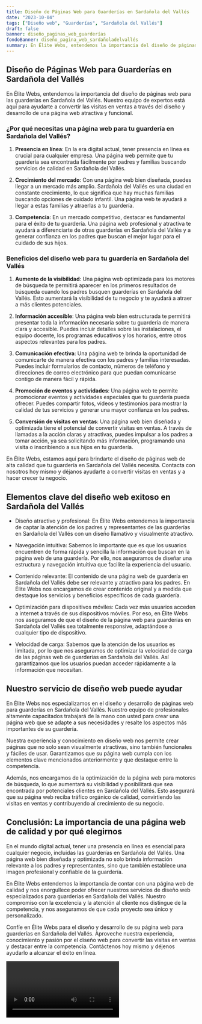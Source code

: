 ```yaml
---
title: Diseño de Páginas Web para Guarderías en Sardañola del Vallés
date: "2023-10-04"
tags: ["Diseño web", "Guarderías", "Sardañola del Vallés"]
draft: false
banner: diseño_paginas_web_guarderías
fondoBanner: diseño_pagina_web_sardañoladelvallés
summary: En Élite Webs, entendemos la importancia del diseño de páginas web para las guarderías en Sardañola del Vallés. Nuestro equipo de expertos está aquí para ayudarte a convertir las visitas en ventas a través del diseño y desarrollo de una página web atractiva y funcional.
---
```



## Diseño de Páginas Web para Guarderías en Sardañola del Vallés

En Élite Webs, entendemos la importancia del diseño de páginas web para las guarderías en Sardañola del Vallés. Nuestro equipo de expertos está aquí para ayudarte a convertir las visitas en ventas a través del diseño y desarrollo de una página web atractiva y funcional.

### ¿Por qué necesitas una página web para tu guardería en Sardañola del Vallés?

1. **Presencia en línea**: En la era digital actual, tener presencia en línea es crucial para cualquier empresa. Una página web permite que tu guardería sea encontrada fácilmente por padres y familias buscando servicios de calidad en Sardañola del Vallés.

2. **Crecimiento del mercado**: Con una página web bien diseñada, puedes llegar a un mercado más amplio. Sardañola del Vallés es una ciudad en constante crecimiento, lo que significa que hay muchas familias buscando opciones de cuidado infantil. Una página web te ayudará a llegar a estas familias y atraerlas a tu guardería.

3. **Competencia**: En un mercado competitivo, destacar es fundamental para el éxito de tu guardería. Una página web profesional y atractiva te ayudará a diferenciarte de otras guarderías en Sardañola del Vallés y a generar confianza en los padres que buscan el mejor lugar para el cuidado de sus hijos.

### Beneficios del diseño web para tu guardería en Sardañola del Vallés

1. **Aumento de la visibilidad**: Una página web optimizada para los motores de búsqueda te permitirá aparecer en los primeros resultados de búsqueda cuando los padres busquen guarderías en Sardañola del Vallés. Esto aumentará la visibilidad de tu negocio y te ayudará a atraer a más clientes potenciales.

2. **Información accesible**: Una página web bien estructurada te permitirá presentar toda la información necesaria sobre tu guardería de manera clara y accesible. Puedes incluir detalles sobre las instalaciones, el equipo docente, los programas educativos y los horarios, entre otros aspectos relevantes para los padres.

3. **Comunicación efectiva**: Una página web te brinda la oportunidad de comunicarte de manera efectiva con los padres y familias interesadas. Puedes incluir formularios de contacto, números de teléfono y direcciones de correo electrónico para que puedan comunicarse contigo de manera fácil y rápida.

4. **Promoción de eventos y actividades**: Una página web te permite promocionar eventos y actividades especiales que tu guardería pueda ofrecer. Puedes compartir fotos, videos y testimonios para mostrar la calidad de tus servicios y generar una mayor confianza en los padres.

5. **Conversión de visitas en ventas**: Una página web bien diseñada y optimizada tiene el potencial de convertir visitas en ventas. A través de llamadas a la acción claras y atractivas, puedes impulsar a los padres a tomar acción, ya sea solicitando más información, programando una visita o inscribiendo a sus hijos en tu guardería.

En Élite Webs, estamos aquí para brindarte el diseño de páginas web de alta calidad que tu guardería en Sardañola del Vallés necesita. Contacta con nosotros hoy mismo y déjanos ayudarte a convertir visitas en ventas y a hacer crecer tu negocio.

<GifSeo />

<Cta />

## Elementos clave del diseño web exitoso en Sardañola del Vallés

- Diseño atractivo y profesional: En Élite Webs entendemos la importancia de captar la atención de los padres y representantes de las guarderías en Sardañola del Vallés con un diseño llamativo y visualmente atractivo.

- Navegación intuitiva: Sabemos lo importante que es que los usuarios encuentren de forma rápida y sencilla la información que buscan en la página web de una guardería. Por ello, nos aseguramos de diseñar una estructura y navegación intuitiva que facilite la experiencia del usuario.

- Contenido relevante: El contenido de una página web de guardería en Sardañola del Vallés debe ser relevante y atractivo para los padres. En Élite Webs nos encargamos de crear contenido original y a medida que destaque los servicios y beneficios específicos de cada guardería.

- Optimización para dispositivos móviles: Cada vez más usuarios acceden a internet a través de sus dispositivos móviles. Por eso, en Élite Webs nos aseguramos de que el diseño de la página web para guarderías en Sardañola del Vallés sea totalmente responsive, adaptándose a cualquier tipo de dispositivo.

- Velocidad de carga: Sabemos que la atención de los usuarios es limitada, por lo que nos aseguramos de optimizar la velocidad de carga de las páginas web de guarderías en Sardañola del Vallés. Así garantizamos que los usuarios puedan acceder rápidamente a la información que necesitan.

## Nuestro servicio de diseño web puede ayudar

En Élite Webs nos especializamos en el diseño y desarrollo de páginas web para guarderías en Sardañola del Vallés. Nuestro equipo de profesionales altamente capacitados trabajará de la mano con usted para crear una página web que se adapte a sus necesidades y resalte los aspectos más importantes de su guardería.

Nuestra experiencia y conocimiento en diseño web nos permite crear páginas que no solo sean visualmente atractivas, sino también funcionales y fáciles de usar. Garantizamos que su página web cumpla con los elementos clave mencionados anteriormente y que destaque entre la competencia.

Además, nos encargamos de la optimización de la página web para motores de búsqueda, lo que aumentará su visibilidad y posibilitará que sea encontrada por potenciales clientes en Sardañola del Vallés. Esto asegurará que su página web reciba tráfico orgánico de calidad, convirtiendo las visitas en ventas y contribuyendo al crecimiento de su negocio.

## Conclusión: La importancia de una página web de calidad y por qué elegirnos

En el mundo digital actual, tener una presencia en línea es esencial para cualquier negocio, incluidas las guarderías en Sardañola del Vallés. Una página web bien diseñada y optimizada no solo brinda información relevante a los padres y representantes, sino que también establece una imagen profesional y confiable de la guardería.

En Élite Webs entendemos la importancia de contar con una página web de calidad y nos enorgullece poder ofrecer nuestros servicios de diseño web especializados para guarderías en Sardañola del Vallés. Nuestro compromiso con la excelencia y la atención al cliente nos distingue de la competencia, y nos aseguramos de que cada proyecto sea único y personalizado.

Confíe en Élite Webs para el diseño y desarrollo de su página web para guarderías en Sardañola del Vallés. Aproveche nuestra experiencia, conocimiento y pasión por el diseño web para convertir las visitas en ventas y destacar entre la competencia. Contáctenos hoy mismo y déjenos ayudarlo a alcanzar el éxito en línea.

<Video />

<CtaBot job="Guarderías" city="Sardañola del Vallés" />

<Gmaps query="Sardañola del Vallés+españa+maps" />
